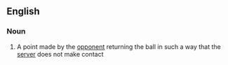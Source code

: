 ==English==

===Noun===
{{en-noun|head=[[return]] [[ace]]}}

#{{tennis}} A point made by the [[opponent]] returning the ball in such a way that the [[server]] does not make contact